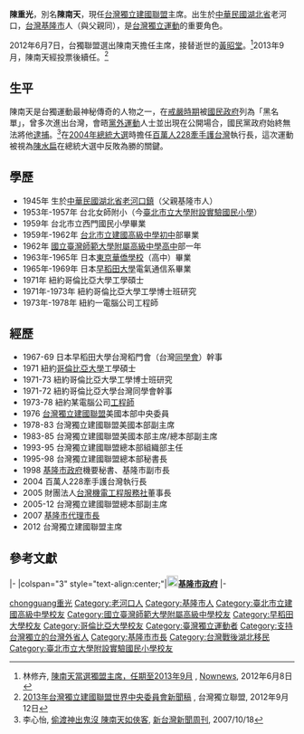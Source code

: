 {{Otheruses|other=「陳重光」同名者|陳重光}}
{{Infobox_officeholder
| name = 陳重光 
| image name =台獨團體召開記者會反對民進黨凍結台獨黨綱 03.jpg
| width = 300px
| now =  台灣政治人士
| period = 
| sex = 男 
| party = [[台灣獨立建國聯盟|台灣獨立建國聯盟]]
| nationality = {{ROC}}
| Native place = 
| date of birth =  {{birth year and age|1945}}
| spouse = 
| relatives =
| children  =
| place of birth ={{ROC}}[[湖北省_(中華民國)|湖北省]]老河口
| educate =
*台北女師附小（今[[臺北市立教育大學附設實驗國民小學|臺北市立教育大學附設實驗國民小學]]）
* 台北市立西門國民小學畢業
*[[台北市立建國高級中學|台北市立建國高級中學]][[初中|初中]]部畢業
*[[國立臺灣師範大學附屬高級中學|國立臺灣師範大學附屬高級中學]][[高中|高中]]部一年
* 日本[[東京華僑學校|東京華僑學校]]（高中）畢業
* 日本[[早稻田大學|早稻田大學]]電氣通信系畢業
| past = 
*日本早稻田大學台灣稻門會（台灣[[同學會|同學會]]）幹事
*紐約[[哥倫比亞大學|哥倫比亞大學]]工學碩士
*紐約哥倫比亞大學工學博士班研究
*紐約哥倫比亞大學台灣同學會幹事
*紐約某電腦公司[[工程師|工程師]]
*[[台灣獨立建國聯盟|台灣獨立建國聯盟]]美國本部中央委員
*台灣獨立建國聯盟美國本部副主席
*台灣獨立建國聯盟美國本部主席/總本部副主席
*台灣獨立建國聯盟總本部組織部主任
*台灣獨立建國聯盟總本部秘書長
*[[基隆市政府|基隆市政府]]機要秘書、基隆市副市長
*百萬人228牽手護台灣執行長
*財團法人[[台灣機電工程服務社|台灣機電工程服務社]]董事長
*台灣獨立建國聯盟總本部副主席
*[[File:Seal_of_Keelung.svg|25px]]基隆市代理市長
}}
'''陳重光'''{{BD|1945年||||C陳}}，別名'''陳南天'''，現任[[台灣獨立建國聯盟|台灣獨立建國聯盟]]主席。出生於[[中華民國|中華民國]][[湖北省_(中華民國)|湖北省]]老河口，[[台灣|台灣]][[基隆市|基隆市]]人（與父親同），是[[台灣獨立運動|台灣獨立運動]]的重要角色。

2012年6月7日，台獨聯盟選出陳南天擔任主席，接替逝世的[[黃昭堂|黃昭堂]]。<ref>林修卉, [http://www.nownews.com/2012/06/08/91-2822392.htm 陳南天當選獨盟主席，任期至2013年9月] {{Wayback|url=http://www.nownews.com/2012/06/08/91-2822392.htm |date=20131015023525 }}, [[Nownews|Nownews]], 2012年6月8日</ref>2013年9月，陳南天經投票後續任。<ref>[http://www.wufi.org.tw/2013%E5%B9%B4%E5%8F%B0%E7%81%A3%E7%8D%A8%E7%AB%8B%E5%BB%BA%E5%9C%8B%E8%81%AF%E7%9B%9F%E4%B8%96%E7%95%8C%E4%B8%AD%E5%A4%AE%E5%A7%94%E5%93%A1%E6%9C%83/ 2013年台灣獨立建國聯盟世界中央委員會新聞稿] {{Wayback|url=http://www.wufi.org.tw/2013%E5%B9%B4%E5%8F%B0%E7%81%A3%E7%8D%A8%E7%AB%8B%E5%BB%BA%E5%9C%8B%E8%81%AF%E7%9B%9F%E4%B8%96%E7%95%8C%E4%B8%AD%E5%A4%AE%E5%A7%94%E5%93%A1%E6%9C%83/ |date=20190503084050 }}, 台灣獨立聯盟, 2012年9月12日</ref>

==生平==
陳南天是台獨運動最神秘傳奇的人物之一，在[[台灣省戒嚴令|戒嚴時期]]被[[國民政府|國民政府]]列為「黑名單」，曾多次進出台灣，會晤[[黨外運動|黨外運動]]人士並出現在公開場合，國民黨政府始終無法將他[[逮捕|逮捕]]。<ref>李心怡, [http://www.newtaiwan.com.tw/bulletinview.jsp?bulletinid=73086 偷渡神出鬼沒 陳南天如俠客]{{Dead link|date=2018年7月 |bot=InternetArchiveBot |fix-attempted=yes }}, [[新台灣新聞周刊|新台灣新聞周刊]], 2007/10/18</ref>在[[2004年中華民國總統選舉|2004年總統大選]]時擔任[[百萬人228牽手護台灣|百萬人228牽手護台灣]]執行長，這次運動被視為[[陳水扁|陳水扁]]在總統大選中反敗為勝的關鍵。

== 學歷 ==
*1945年      生於[[湖北省_(中華民國)|中華民國湖北省]][[老河口鎮|老河口鎮]]（父親基隆市人）
*1953年-1957年 台北女師附小（今[[臺北市立大學附設實驗國民小學|臺北市立大學附設實驗國民小學]]）
*1959年      台北市立西門國民小學畢業
*1959年-1962年 [[台北市立建國高級中學|台北市立建國高級中學]][[初中|初中]]部畢業
*1962年       [[國立臺灣師範大學附屬高級中學|國立臺灣師範大學附屬高級中學]][[高中|高中]]部一年
*1963年-1965年  日本[[東京華僑學校|東京華僑學校]]（高中）畢業
*1965年-1969年  日本[[早稻田大學|早稻田大學]]電氣通信系畢業
*1971年       紐約哥倫比亞大學工學碩士
*1971年-1973年  紐約哥倫比亞大學工學博士班研究
*1973年-1978年  紐約一電腦公司工程師

== 經歷 ==
*1967-69    日本早稻田大學台灣稻門會（台灣[[同學會|同學會]]）幹事
*1971       紐約[[哥倫比亞大學|哥倫比亞大學]]工學碩士
*1971-73    紐約哥倫比亞大學工學博士班研究
*1971-72    紐約哥倫比亞大學台灣同學會幹事
*1973-78    紐約某電腦公司[[工程師|工程師]]
*1976       [[台灣獨立建國聯盟|台灣獨立建國聯盟]]美國本部中央委員
*1978-83    台灣獨立建國聯盟美國本部副主席
*1983-85    台灣獨立建國聯盟美國本部主席/總本部副主席
*1993-95    台灣獨立建國聯盟總本部組織部主任
*1995-98    台灣獨立建國聯盟總本部秘書長
*1998       [[基隆市政府|基隆市政府]]機要秘書、基隆市副市長
*2004       百萬人228牽手護台灣執行長
*2005       財團法人[[台灣機電工程服務社|台灣機電工程服務社]]董事長
*2005-12    台灣獨立建國聯盟總本部副主席
*2007       [[基隆市市長|基隆市代理市長]]
*2012       台灣獨立建國聯盟主席

==參考文獻==
<div class="references-small">
<references></references>
</div>
{{start box}}
{{s-gov|roc}}
|-
|colspan="3" style="text-align:center;"|'''[[File:Seal_of_Keelung.svg|20px]][[基隆市政府|基隆市政府]]'''
|-
{{s-before|[[許財利|許財利]]}}
{{s-title|[[基隆市市長|基隆市市長]]<small><br>代理<br>2007年2月19日－2007年5月22日}}
{{s-after|[[張通榮|張通榮]]}}
{{end box}}

{{DEFAULTSORT:Chenchongguang陳重光}}
[[Category:陈姓|chongguang重光]]
[[Category:老河口人|Category:老河口人]]
[[Category:基隆市人|Category:基隆市人]]
[[Category:臺北市立建國高級中學校友|Category:臺北市立建國高級中學校友]]
[[Category:國立臺灣師範大學附屬高級中學校友|Category:國立臺灣師範大學附屬高級中學校友]]
[[Category:早稻田大學校友|Category:早稻田大學校友]]
[[Category:哥倫比亞大學校友|Category:哥倫比亞大學校友]]
[[Category:臺灣獨立運動者|Category:臺灣獨立運動者]]
[[Category:支持台灣獨立的台灣外省人|Category:支持台灣獨立的台灣外省人]]
[[Category:基隆市市長|Category:基隆市市長]]
[[Category:台灣戰後湖北移民|Category:台灣戰後湖北移民]]
[[Category:臺北市立大學附設實驗國民小學校友|Category:臺北市立大學附設實驗國民小學校友]]